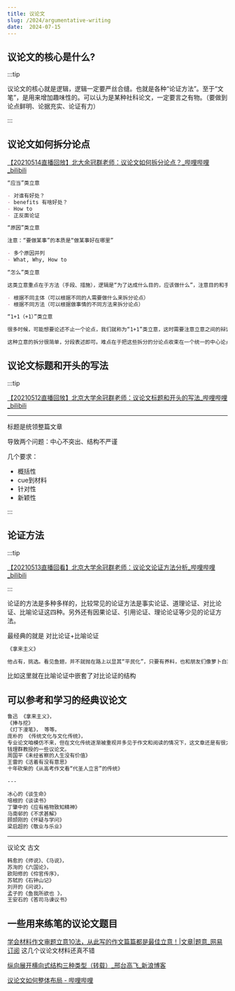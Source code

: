 ```yaml
---
title: 议论文
slug: /2024/argumentative-writing
date:  2024-07-15
---
```



## 议论文的核心是什么?

:::tip

议论文的核心就是逻辑，逻辑一定要严丝合缝。也就是各种“论证方法”。至于“文笔”，是用来增加趣味性的。可以认为是某种社科论文，一定要言之有物。（要做到论点鲜明、论据充实、论证有力）

:::




## 议论文如何拆分论点

[【20210514直播回放】北大余冠群老师：议论文如何拆分论点？_哔哩哔哩_bilibili](https://www.bilibili.com/video/BV1Bq4y1771k/)


```markdown
“应当”类立意

- 对谁有好处？
- benefits 有啥好处？
- How to
- 正反面论证
```


```markdown
“原因”类立意

注意：“要做某事”的本质是“做某事好在哪里”

- 多个原因并列
- What, Why, How to

```

```markdown
“怎么”类立意

这类立意重点在于方法（手段、措施），逻辑是“为了达成什么目的，应该做什么”，注意目的和手段。

- 根据不同主体（可以根据不同的人需要做什么来拆分论点）
- 根据不同方法（可以根据做事情的不同方法来拆分论点）
```

```markdown
“1+1（+1）”类立意

很多时候，可能想要论述不止一个论点，我们就称为“1+1”类立意，这时需要注意立意之间的辩证统一。

这种立意的拆分很简单，分段表述即可。难点在于把这些拆分的分论点收束在一个统一的中心论点下。

```




## 议论文标题和开头的写法


:::tip

[【20210512直播回放】北京大学余冠群老师：议论文标题和开头的写法_哔哩哔哩_bilibili](https://www.bilibili.com/video/BV19o4y127bP/)

---

标题是统领整篇文章

导致两个问题：中心不突出、结构不严谨

几个要求：

- 概括性
- cue到材料
- 针对性
- 新颖性

:::



## 论证方法

:::tip

[【20210513直播回看】北京大学余冠群老师：议论文论证方法分析_哔哩哔哩_bilibili](https://www.bilibili.com/video/BV1Bq4y177ZF/)

:::

论证的方法是多种多样的，比较常见的论证方法是事实论证、道理论证、对比论证、比喻论证这四种。另外还有因果论证、引用论证、理论论证等少见的论证方法。

最经典的就是 对比论证+比喻论证



```markdown
《拿来主义》

他占有，挑选。看见鱼翅，并不就抛在路上以显其“平民化”，只要有养料，也和朋友们像萝卜白菜一样的吃掉，只不用它来宴大宾；看见鸦片，也不当众摔在茅厕里，以见其彻底革命，只送到药房里去，以供治病之用，却不弄“出售存膏，售完即止”的玄虚。
```


比如这里就在比喻论证中嵌套了对比论证的结构



## 可以参考和学习的经典议论文


```markdown
鲁迅 《拿来主义》，
《捧与挖》
《灯下漫笔》， 等等。
庞朴的 《传统文化与文化传统》，
专业论文咱模仿不来，但在文化传统逐渐被重视并多见于作文和阅读的情况下，这文章还是有很大用处的，特别是这其中的比喻论证等等。
钱理群教授的一些议论文。
周国平《未经省察的人生没有价值》
王雷的《活着有没有意思》
十年砍柴的《从高考作文看“代圣人立言”的传统》

---

冰心的《谈生命》
培根的《谈读书》
丁肇中的《应有格物致知精神》
马南邨的《不求甚解》
顾颉刚的《怀疑与学问》
梁启超的《敬业与乐业》
```

---

议论文 古文

```markdown
韩愈的《师说》、《马说》，
苏洵的《六国论》，
欧阳修的《伶官传序》，
苏轼的《石钟山记》
刘开的《问说》，
孟子的《鱼我所欲也 》，
王安石的《答司马谏议书》
```



## 一些用来练笔的议论文题目

[学会材料作文审题立意10法，从此写的作文篇篇都是最佳立意！|文章|题意_网易订阅](https://www.163.com/dy/article/GJ45KR1E0536V4GO.html) 这几个议论文材料还真不错

[纵向展开横向式结构三种类型（转载）_邢台高飞_新浪博客](https://blog.sina.com.cn/s/blog_4c9ae5960102ymub.html)

[议论文如何整体布局 - 哔哩哔哩](https://www.bilibili.com/read/cv9842988/)





